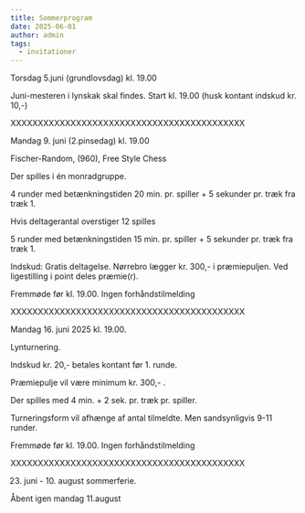 ```yaml
---
title: Sommerprogram
date: 2025-06-01
author: admin
tags:
  - invitationer
---
```

Torsdag 5.juni (grundlovsdag) kl. 19.00

Juni-mesteren i lynskak skal findes. Start kl. 19.00 (husk kontant indskud kr. 10,-)

 XXXXXXXXXXXXXXXXXXXXXXXXXXXXXXXXXXXXXXXXXXX

Mandag 9. juni (2.pinsedag) kl. 19.00

Fischer-Random, (960), Free Style Chess 

Der spilles i én monradgruppe.

4 runder med betænkningstiden 20 min. pr. spiller + 5 sekunder pr. træk fra træk 1.

Hvis deltagerantal overstiger 12 spilles

5 runder med betænkningstiden 15 min. pr. spiller + 5 sekunder pr. træk fra træk 1. 

Indskud: Gratis deltagelse. Nørrebro lægger kr. 300,- i præmiepuljen. Ved ligestilling i point deles præmie(r).

Fremmøde før kl. 19.00. Ingen forhåndstilmelding

 XXXXXXXXXXXXXXXXXXXXXXXXXXXXXXXXXXXXXXXXXXX

 Mandag 16. juni  2025 kl. 19.00.

Lynturnering. 

Indskud kr. 20,- betales kontant før 1. runde.

Præmiepulje vil være minimum kr. 300,- .

Der spilles med 4 min. + 2 sek. pr. træk pr. spiller.

Turneringsform vil afhænge af antal tilmeldte. Men sandsynligvis 9-11 runder.

Fremmøde før kl. 19.00. Ingen forhåndstilmelding 

 XXXXXXXXXXXXXXXXXXXXXXXXXXXXXXXXXXXXXXXXXXX

 23. juni  - 10. august sommerferie.

Åbent igen mandag 11.august

